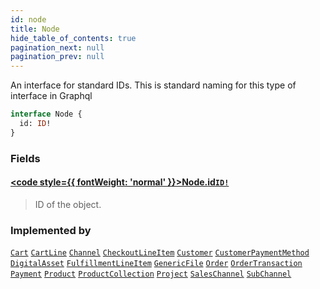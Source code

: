 ```yaml
---
id: node
title: Node
hide_table_of_contents: true
pagination_next: null
pagination_prev: null
---
```








An interface for standard IDs. This is standard naming for this type of interface in Graphql

```graphql
interface Node {
  id: ID!
}
```


### Fields

#### [<code style={{ fontWeight: 'normal' }}>Node.<b>id</b></code>](#)<Bullet />[`ID!`](/scalars/id) <Badge class="secondary" text="non-null"/> <Badge class="secondary" text="scalar"/>
> ID of the object.
> 



### Implemented by

[`Cart`](/objects/cart)  <Badge class="secondary" text="object"/><Bullet />[`CartLine`](/objects/cart-line)  <Badge class="secondary" text="object"/><Bullet />[`Channel`](/interfaces/channel)  <Badge class="secondary" text="interface"/><Bullet />[`CheckoutLineItem`](/objects/checkout-line-item)  <Badge class="secondary" text="object"/><Bullet />[`Customer`](/objects/customer)  <Badge class="secondary" text="object"/><Bullet />[`CustomerPaymentMethod`](/objects/customer-payment-method)  <Badge class="secondary" text="object"/><Bullet />[`DigitalAsset`](/objects/digital-asset)  <Badge class="secondary" text="object"/><Bullet />[`FulfillmentLineItem`](/objects/fulfillment-line-item)  <Badge class="secondary" text="object"/><Bullet />[`GenericFile`](/objects/generic-file)  <Badge class="secondary" text="object"/><Bullet />[`Order`](/objects/order)  <Badge class="secondary" text="object"/><Bullet />[`OrderTransaction`](/objects/order-transaction)  <Badge class="secondary" text="object"/><Bullet />[`Payment`](/objects/payment)  <Badge class="secondary" text="object"/><Bullet />[`Product`](/objects/product)  <Badge class="secondary" text="object"/><Bullet />[`ProductCollection`](/objects/product-collection)  <Badge class="secondary" text="object"/><Bullet />[`Project`](/objects/project)  <Badge class="secondary" text="object"/><Bullet />[`SalesChannel`](/objects/sales-channel)  <Badge class="secondary" text="object"/><Bullet />[`SubChannel`](/objects/sub-channel)  <Badge class="secondary" text="object"/>



